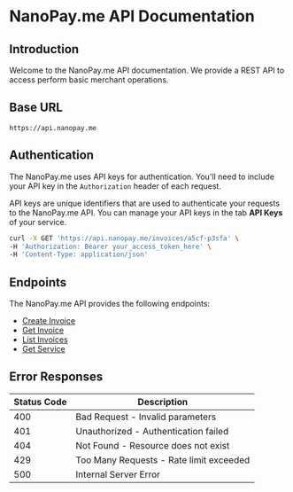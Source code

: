 # NanoPay.me API Documentation

## Introduction

Welcome to the NanoPay.me API documentation. We provide a REST API to access perform basic merchant operations.

## Base URL

```
https://api.nanopay.me
```

## Authentication

The NanoPay.me uses API keys for authentication. You'll need to include your API key in the `Authorization` header of each request.

API keys are unique identifiers that are used to authenticate your requests to the NanoPay.me API. You can manage your API keys in the tab **API Keys** of your service.

```bash
curl -X GET 'https://api.nanopay.me/invoices/a5cf-p3sfa' \
-H 'Authorization: Bearer your_access_token_here' \
-H 'Content-Type: application/json'
```

## Endpoints

The NanoPay.me API provides the following endpoints:

- [Create Invoice](/api/get-invoice)
- [Get Invoice](/api/get-invoice)
- [List Invoices](/api/list-invoices)
- [Get Service](/api/get-service)

## Error Responses

| Status Code | Description                             |
| ----------- | --------------------------------------- |
| 400         | Bad Request - Invalid parameters        |
| 401         | Unauthorized - Authentication failed    |
| 404         | Not Found - Resource does not exist     |
| 429         | Too Many Requests - Rate limit exceeded |
| 500         | Internal Server Error                   |
